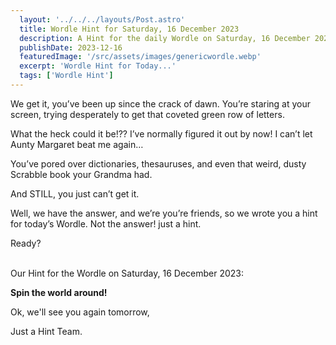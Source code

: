 ```yaml
---
  layout: '../../../layouts/Post.astro'
  title: Wordle Hint for Saturday, 16 December 2023
  description: A Hint for the daily Wordle on Saturday, 16 December 2023
  publishDate: 2023-12-16
  featuredImage: '/src/assets/images/genericwordle.webp'
  excerpt: 'Wordle Hint for Today...'
  tags: ['Wordle Hint']
---
```


  We get it, you’ve been up since the crack of dawn. You’re staring at your screen, trying desperately to get that coveted green row of letters. 

  What the heck could it be!??
  I’ve normally figured it out by now!
  I can’t let Aunty Margaret beat me again… 

  You’ve pored over dictionaries, thesauruses, and even that weird, dusty Scrabble book your Grandma had.

  And STILL, you just can’t get it. 

  Well, we have the answer, and we’re you’re friends, so we wrote you a hint for today’s Wordle.
  Not the answer! just a hint. 

  Ready?<br /><br />

  Our Hint for the Wordle on Saturday, 16 December 2023:

  **Spin the world around!**

  Ok, we'll see you again tomorrow, 

  Just a Hint Team.
  
